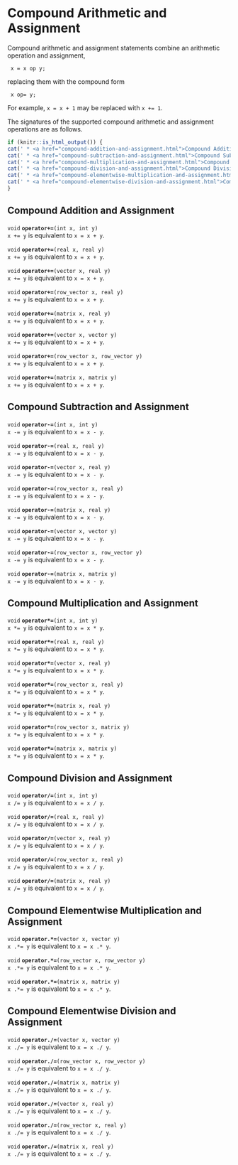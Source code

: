 # Compound Arithmetic and Assignment

Compound arithmetic and assignment statements combine an arithmetic
operation and assignment,

```
 x = x op y;
```

replacing them with the compound form

```
 x op= y;
```

For example, `x = x + 1` may be replaced with `x += 1`.

The signatures of the supported compound arithmetic and assignment
operations are as follows.

```r
if (knitr::is_html_output()) {
cat(' * <a href="compound-addition-and-assignment.html">Compound Addition and Assignment</a>\n')
cat(' * <a href="compound-subtraction-and-assignment.html">Compound Subtraction and Assignment</a>\n')
cat(' * <a href="compound-multiplication-and-assignment.html">Compound Multiplication and Assignment</a>\n')
cat(' * <a href="compound-division-and-assignment.html">Compound Division and Assignment</a>\n')
cat(' * <a href="compound-elementwise-multiplication-and-assignment.html">Compound Elementwise Multiplication and Assignment</a>\n')
cat(' * <a href="compound-elementwise-division-and-assignment.html">Compound Elementwise Division and Assignment</a>\n')
}
```

## Compound Addition and Assignment

<!-- void; operator+=; (int x, int y); -->
\index{{\tt \bfseries operator\_compound\_add }!{\tt (int x, int y): void}|hyperpage}

`void` **`operator+=`**`(int x, int y)`<br>\newline
`x += y` is equivalent to `x = x + y`.

<!-- void; operator+=; (real x, real y); -->
\index{{\tt \bfseries operator\_compound\_add }!{\tt (real x, real y): void}|hyperpage}

`void` **`operator+=`**`(real x, real y)`<br>\newline
`x += y` is equivalent to `x = x + y`.

<!-- void; operator+=; (vector x, real y); -->
\index{{\tt \bfseries operator\_compound\_add }!{\tt (vector x, real y): void}|hyperpage}

`void` **`operator+=`**`(vector x, real y)`<br>\newline
`x += y` is equivalent to `x = x + y`.

<!-- void; operator+=; (row_vector x, real y); -->
\index{{\tt \bfseries operator\_compound\_add }!{\tt (row\_vector x, real y): void}|hyperpage}

`void` **`operator+=`**`(row_vector x, real y)`<br>\newline
`x += y` is equivalent to `x = x + y`.

<!-- void; operator+=; (matrix x, real y); -->
\index{{\tt \bfseries operator\_compound\_add }!{\tt (matrix x, real y): void}|hyperpage}

`void` **`operator+=`**`(matrix x, real y)`<br>\newline
`x += y` is equivalent to `x = x + y`.

<!-- void; operator+=; (vector x, vector y); -->
\index{{\tt \bfseries operator\_compound\_add }!{\tt (vector x, vector y): void}|hyperpage}

`void` **`operator+=`**`(vector x, vector y)`<br>\newline
`x += y` is equivalent to `x = x + y`.

<!-- void; operator+=; (row_vector x, row_vector y); -->
\index{{\tt \bfseries operator\_compound\_add }!{\tt (row\_vector x, row\_vector y): void}|hyperpage}

`void` **`operator+=`**`(row_vector x, row_vector y)`<br>\newline
`x += y` is equivalent to `x = x + y`.

<!-- void; operator+=; (matrix x, matrix y); -->
\index{{\tt \bfseries operator\_compound\_add }!{\tt (matrix x, matrix y): void}|hyperpage}

`void` **`operator+=`**`(matrix x, matrix y)`<br>\newline
`x += y` is equivalent to `x = x + y`.

## Compound Subtraction and Assignment

<!-- void; operator-=; (int x, int y); -->
\index{{\tt \bfseries operator\_compound\_subtract }!{\tt (int x, int y): void}|hyperpage}

`void` **`operator-=`**`(int x, int y)`<br>\newline
`x -= y` is equivalent to `x = x - y`.

<!-- void; operator-=; (real x, real y); -->
\index{{\tt \bfseries operator\_compound\_subtract }!{\tt (real x, real y): void}|hyperpage}

`void` **`operator-=`**`(real x, real y)`<br>\newline
`x -= y` is equivalent to `x = x - y`.

<!-- void; operator-=; (vector x, real y); -->
\index{{\tt \bfseries operator\_compound\_subtract }!{\tt (vector x, real y): void}|hyperpage}

`void` **`operator-=`**`(vector x, real y)`<br>\newline
`x -= y` is equivalent to `x = x - y`.

<!-- void; operator-=; (row_vector x, real y); -->
\index{{\tt \bfseries operator\_compound\_subtract }!{\tt (row\_vector x, real y): void}|hyperpage}

`void` **`operator-=`**`(row_vector x, real y)`<br>\newline
`x -= y` is equivalent to `x = x - y`.

<!-- void; operator-=; (matrix x, real y); -->
\index{{\tt \bfseries operator\_compound\_subtract }!{\tt (matrix x, real y): void}|hyperpage}

`void` **`operator-=`**`(matrix x, real y)`<br>\newline
`x -= y` is equivalent to `x = x - y`.

<!-- void; operator-=; (vector x, vector y); -->
\index{{\tt \bfseries operator\_compound\_subtract }!{\tt (vector x, vector y): void}|hyperpage}

`void` **`operator-=`**`(vector x, vector y)`<br>\newline
`x -= y` is equivalent to `x = x - y`.

<!-- void; operator-=; (row_vector x, row_vector y); -->
\index{{\tt \bfseries operator\_compound\_subtract }!{\tt (row\_vector x, row\_vector y): void}|hyperpage}

`void` **`operator-=`**`(row_vector x, row_vector y)`<br>\newline
`x -= y` is equivalent to `x = x - y`.

<!-- void; operator-=; (matrix x, matrix y); -->
\index{{\tt \bfseries operator\_compound\_subtract }!{\tt (matrix x, matrix y): void}|hyperpage}

`void` **`operator-=`**`(matrix x, matrix y)`<br>\newline
`x -= y` is equivalent to `x = x - y`.

## Compound Multiplication and Assignment

<!-- void; operator*=; (int x, int y); -->
\index{{\tt \bfseries operator\_compound\_multiply }!{\tt (int x, int y): void}|hyperpage}

`void` **`operator*=`**`(int x, int y)`<br>\newline
`x *= y` is equivalent to `x = x * y`.

<!-- void; operator*=; (real x, real y); -->
\index{{\tt \bfseries operator\_compound\_multiply }!{\tt (real x, real y): void}|hyperpage}

`void` **`operator*=`**`(real x, real y)`<br>\newline
`x *= y` is equivalent to `x = x * y`.

<!-- void; operator*=; (vector x, real y); -->
\index{{\tt \bfseries operator\_compound\_multiply }!{\tt (vector x, real y): void}|hyperpage}

`void` **`operator*=`**`(vector x, real y)`<br>\newline
`x *= y` is equivalent to `x = x * y`.

<!-- void; operator*=; (row_vector x, real y); -->
\index{{\tt \bfseries operator\_compound\_multiply }!{\tt (row\_vector x, real y): void}|hyperpage}

`void` **`operator*=`**`(row_vector x, real y)`<br>\newline
`x *= y` is equivalent to `x = x * y`.

<!-- void; operator*=; (matrix x, real y); -->
\index{{\tt \bfseries operator\_compound\_multiply }!{\tt (matrix x, real y): void}|hyperpage}

`void` **`operator*=`**`(matrix x, real y)`<br>\newline
`x *= y` is equivalent to `x = x * y`.

<!-- void; operator*=; (row_vector x, matrix y); -->
\index{{\tt \bfseries operator\_compound\_multiply }!{\tt (row\_vector x, matrix y): void}|hyperpage}

`void` **`operator*=`**`(row_vector x, matrix y)`<br>\newline
`x *= y` is equivalent to `x = x * y`.

<!-- void; operator*=; (matrix x, matrix y); -->
\index{{\tt \bfseries operator\_compound\_multiply }!{\tt (matrix x, matrix y): void}|hyperpage}

`void` **`operator*=`**`(matrix x, matrix y)`<br>\newline
`x *= y` is equivalent to `x = x * y`.

## Compound Division and Assignment

<!-- void; operator/=; (int x, int y); -->
\index{{\tt \bfseries operator\_compound\_divide }!{\tt (int x, int y): void}|hyperpage}

`void` **`operator/=`**`(int x, int y)`<br>\newline
`x /= y` is equivalent to `x = x / y`.

<!-- void; operator/=; (real x, real y); -->
\index{{\tt \bfseries operator\_compound\_divide }!{\tt (real x, real y): void}|hyperpage}

`void` **`operator/=`**`(real x, real y)`<br>\newline
`x /= y` is equivalent to `x = x / y`.

<!-- void; operator/=; (vector x, real y); -->
\index{{\tt \bfseries operator\_compound\_divide }!{\tt (vector x, real y): void}|hyperpage}

`void` **`operator/=`**`(vector x, real y)`<br>\newline
`x /= y` is equivalent to `x = x / y`.

<!-- void; operator/=; (row_vector x, real y); -->
\index{{\tt \bfseries operator\_compound\_divide }!{\tt (row\_vector x, real y): void}|hyperpage}

`void` **`operator/=`**`(row_vector x, real y)`<br>\newline
`x /= y` is equivalent to `x = x / y`.

<!-- void; operator/=; (matrix x, real y); -->
\index{{\tt \bfseries operator\_compound\_divide }!{\tt (matrix x, real y): void}|hyperpage}

`void` **`operator/=`**`(matrix x, real y)`<br>\newline
`x /= y` is equivalent to `x = x / y`.

## Compound Elementwise Multiplication and Assignment

<!-- void; operator.*=; (vector x, vector y); -->
\index{{\tt \bfseries operator\_compound\_elt\_multiply }!{\tt (vector x, vector y): void}|hyperpage}

`void` **`operator.*=`**`(vector x, vector y)`<br>\newline
`x .*= y` is equivalent to `x = x .* y`.

<!-- void; operator.*=; (row_vector x, row_vector y); -->
\index{{\tt \bfseries operator\_compound\_elt\_multiply }!{\tt (row\_vector x, row\_vector y): void}|hyperpage}

`void` **`operator.*=`**`(row_vector x, row_vector y)`<br>\newline
`x .*= y` is equivalent to `x = x .* y`.

<!-- void; operator.*=; (matrix x, matrix y); -->
\index{{\tt \bfseries operator\_compound\_elt\_multiply }!{\tt (matrix x, matrix y): void}|hyperpage}

`void` **`operator.*=`**`(matrix x, matrix y)`<br>\newline
`x .*= y` is equivalent to `x = x .* y`.

## Compound Elementwise Division and Assignment

<!-- void; operator./=; (vector x, vector y); -->
\index{{\tt \bfseries operator\_compound\_elt\_divide }!{\tt (vector x, vector y): void}|hyperpage}

`void` **`operator./=`**`(vector x, vector y)`<br>\newline
`x ./= y` is equivalent to `x = x ./ y`.

<!-- void; operator./=; (row_vector x, row_vector y); -->
\index{{\tt \bfseries operator\_compound\_elt\_divide }!{\tt (row\_vector x, row\_vector y): void}|hyperpage}

`void` **`operator./=`**`(row_vector x, row_vector y)`<br>\newline
`x ./= y` is equivalent to `x = x ./ y`.

<!-- void; operator./=; (matrix x, matrix y); -->
\index{{\tt \bfseries operator\_compound\_elt\_divide }!{\tt (matrix x, matrix y): void}|hyperpage}

`void` **`operator./=`**`(matrix x, matrix y)`<br>\newline
`x ./= y` is equivalent to `x = x ./ y`.

<!-- void; operator./=; (vector x, real y); -->
\index{{\tt \bfseries operator\_compound\_elt\_divide }!{\tt (vector x, real y): void}|hyperpage}

`void` **`operator./=`**`(vector x, real y)`<br>\newline
`x ./= y` is equivalent to `x = x ./ y`.

<!-- void; operator./=; (row_vector x, real y); -->
\index{{\tt \bfseries operator\_compound\_elt\_divide }!{\tt (row\_vector x, real y): void}|hyperpage}

`void` **`operator./=`**`(row_vector x, real y)`<br>\newline
`x ./= y` is equivalent to `x = x ./ y`.

<!-- void; operator./=; (matrix x, real y); -->
\index{{\tt \bfseries operator\_compound\_elt\_divide }!{\tt (matrix x, real y): void}|hyperpage}

`void` **`operator./=`**`(matrix x, real y)`<br>\newline
`x ./= y` is equivalent to `x = x ./ y`.

